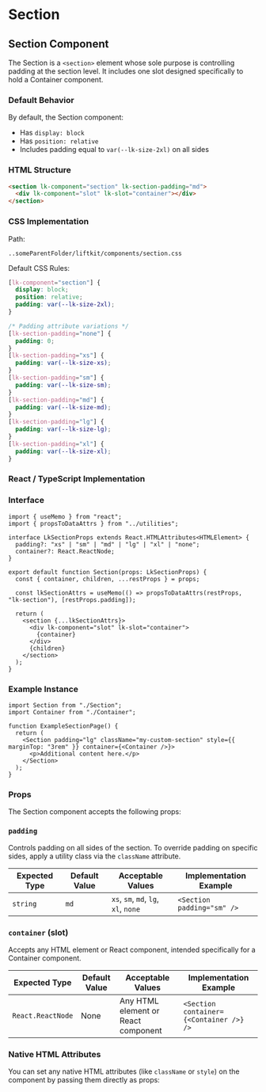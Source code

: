 # Section

## Section Component

The Section is a `<section>` element whose sole purpose is controlling padding at the section level. It includes one slot designed specifically to hold a Container component.

### Default Behavior

By default, the Section component:

- Has `display: block`
- Has `position: relative`
- Includes padding equal to `var(--lk-size-2xl)` on all sides

### HTML Structure

```html
<section lk-component="section" lk-section-padding="md">
  <div lk-component="slot" lk-slot="container"></div>
</section>
```

### CSS Implementation

Path:

```
..someParentFolder/liftkit/components/section.css
```

Default CSS Rules:

```css
[lk-component="section"] {
  display: block;
  position: relative;
  padding: var(--lk-size-2xl);
}

/* Padding attribute variations */
[lk-section-padding="none"] {
  padding: 0;
}
[lk-section-padding="xs"] {
  padding: var(--lk-size-xs);
}
[lk-section-padding="sm"] {
  padding: var(--lk-size-sm);
}
[lk-section-padding="md"] {
  padding: var(--lk-size-md);
}
[lk-section-padding="lg"] {
  padding: var(--lk-size-lg);
}
[lk-section-padding="xl"] {
  padding: var(--lk-size-xl);
}
```

### React / TypeScript Implementation

### Interface

```tsx
import { useMemo } from "react";
import { propsToDataAttrs } from "../utilities";

interface LkSectionProps extends React.HTMLAttributes<HTMLElement> {
  padding?: "xs" | "sm" | "md" | "lg" | "xl" | "none";
  container?: React.ReactNode;
}

export default function Section(props: LkSectionProps) {
  const { container, children, ...restProps } = props;

  const lkSectionAttrs = useMemo(() => propsToDataAttrs(restProps, "lk-section"), [restProps.padding]);

  return (
    <section {...lkSectionAttrs}>
      <div lk-component="slot" lk-slot="container">
        {container}
      </div>
      {children}
    </section>
  );
}
```

### Example Instance

```tsx
import Section from "./Section";
import Container from "./Container";

function ExampleSectionPage() {
  return (
    <Section padding="lg" className="my-custom-section" style={{ marginTop: "3rem" }} container={<Container />}>
      <p>Additional content here.</p>
    </Section>
  );
}
```

### Props

The Section component accepts the following props:

### `padding`

Controls padding on all sides of the section. To override padding on specific sides, apply a utility class via the `className` attribute.

| **Expected Type** | **Default Value** | **Acceptable Values**                | **Implementation Example** |
| ----------------- | ----------------- | ------------------------------------ | -------------------------- |
| `string`          | `md`              | `xs`, `sm`, `md`, `lg`, `xl`, `none` | `<Section padding="sm" />` |

### `container` (slot)

Accepts any HTML element or React component, intended specifically for a Container component.

| **Expected Type** | **Default Value** | **Acceptable Values**               | **Implementation Example**              |
| ----------------- | ----------------- | ----------------------------------- | --------------------------------------- |
| `React.ReactNode` | None              | Any HTML element or React component | `<Section container={<Container />} />` |

### Native HTML Attributes

You can set any native HTML attributes (like `className` or `style`) on the component by passing them directly as props:
